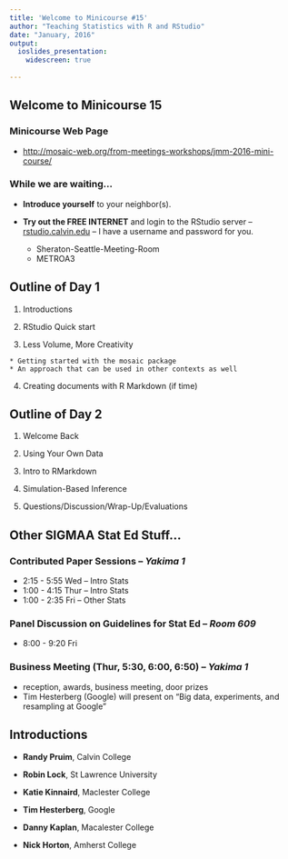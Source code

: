 ```yaml
---
title: 'Welcome to Minicourse #15'
author: "Teaching Statistics with R and RStudio"
date: "January, 2016"
output: 
  ioslides_presentation:
    widescreen: true
  
---
```


## Welcome to Minicourse 15

### **Minicourse Web Page**

  * [http://mosaic-web.org/from-meetings-workshops/jmm-2016-mini-course/](http://mosaic-web.org/from-meetings-workshops/jmm-2016-mini-course/)

### **While we are waiting...**

  * **Introduce yourself** to your neighbor(s).
 
    

  * **Try out the FREE INTERNET** and login to the RStudio server
     -- [rstudio.calvin.edu](rstudio.calvin.edu) --
     I have a username and password for you.
     
    * Sheraton-Seattle-Meeting-Room
    * METROA3



## Outline of Day 1

  1. Introductions
  
  2. RStudio Quick start
 
  3. Less Volume, More Creativity 
 
    * Getting started with the mosaic package
    * An approach that can be used in other contexts as well
   
  4. Creating documents with R Markdown (if time)


## Outline of Day 2

  1. Welcome Back
  
  2. Using Your Own Data
 
  3. Intro to RMarkdown
   
  4. Simulation-Based Inference 
  
  5. Questions/Discussion/Wrap-Up/Evaluations
  
## Other SIGMAA Stat Ed Stuff...

### **Contributed Paper Sessions** -- *Yakima 1*

  * 2:15 - 5:55 Wed -- Intro Stats
  * 1:00 - 4:15 Thur -- Intro Stats
  * 1:00 - 2:35 Fri -- Other Stats
    
### **Panel Discussion on Guidelines for Stat Ed** -- *Room 609*

 * 8:00 - 9:20 Fri
    
### **Business Meeting** (Thur, 5:30, 6:00, 6:50) -- *Yakima 1*

  * reception, awards, business meeting, door prizes
  * Tim Hesterberg (Google) will present on 
  "Big data, experiments, and resampling at Google"

## Introductions

  * **Randy Pruim**, Calvin College
  
  * **Robin Lock**, St Lawrence University
  
  * **Katie Kinnaird**, Maclester College
  
  * **Tim Hesterberg**, Google
  
  * **Danny Kaplan**, Macalester College
  
  * **Nick Horton**, Amherst College
  
  